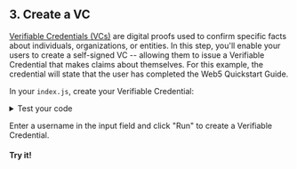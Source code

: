 
<section class="docs-section">

## 3. Create a VC

[Verifiable Credentials (VCs)](https://developer.tbd.website/docs/web5/learn/verifiable-credentials) are digital proofs used to confirm specific facts about individuals, organizations, or entities.
In this step, you'll enable your users to create a self-signed VC -- allowing them to issue a Verifiable Credential that makes claims about themselves. For this example, the credential will state that the user has completed the Web5 Quickstart Guide.

In your `index.js`, create your Verifiable Credential:

<CodeSnippet snippetName="createQuickstartVc" />

<details>
    <summary>Test your code</summary>

Wanna see the VC you just created?

In index.js, add the following line and save your file:

```js
console.log(vc);
```

Then from the terminal, run:
```bash
node index.js
```

You'll see the newly created Verifiable Credential.
</details>

Enter a username in the input field and click "Run" to create a Verifiable Credential.

#### Try it!

</section>

